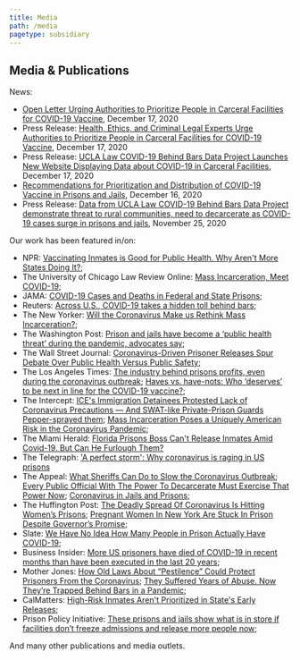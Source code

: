 ```yaml
---
title: Media
path: /media
pagetype: subsidiary
---
```

## Media & Publications

News:

* [Open Letter Urging Authorities to Prioritize People in Carceral Facilities for COVID-19 Vaccine](https://docs.google.com/document/d/1Rlz5lCDHLCJ4Pnhl0mdNl3VeRSuBu8QWblRtjXu6zN0/edit#), December 17, 2020
* Press Release: [Health, Ethics, and Criminal Legal Experts Urge Authorities to Prioritize People in Carceral Facilities for COVID-19 Vaccine](https://drive.google.com/file/d/1l4ATzKrh1R-wDSrbOeT1_ND3mi2g5rsl/view?usp=sharing), December 17, 2020
* Press Release: [UCLA Law COVID-19 Behind Bars Data Project Launches New Website Displaying Data about COVID-19 in Carceral Facilities](https://drive.google.com/file/d/1igMbLpaWUO_9_lVcjShsQEHnzwlwri1J/view?usp=sharing), December 17, 2020
* [Recommendations for Prioritization and Distribution of COVID-19 Vaccine in Prisons and Jails](https://justicelab.columbia.edu/sites/default/files/content/COVID_Vaccine_White_Paper.pdf), December 16, 2020
* Press Release: [Data from UCLA Law COVID-19 Behind Bars Data Project demonstrate threat to rural communities, need to decarcerate as COVID-19 cases surge in prisons and jails](https://drive.google.com/file/d/1RKguYrqbs9PpYtKGRbREcaQSmNZQUzgH/view?usp=sharing), November 25, 2020

Our work has been featured in/on:

* NPR: [Vaccinating Inmates is Good for Public Health. Why Aren't More States Doing It?](https://www.npr.org/transcripts/946326067);
* The University of Chicago Law Review Online: [Mass Incarceration, Meet COVID-19](https://lawreviewblog.uchicago.edu/2020/11/16/covid-dolovich/);
* JAMA: [COVID-19 Cases and Deaths in Federal and State Prisons](https://jamanetwork.com/journals/jama/fullarticle/2768249);
* Reuters: [Across U.S., COVID-19 takes a hidden toll behind bars](https://www.reuters.com/investigates/special-report/health-coronavirus-usa-jails/);
* The New Yorker: [Will the Coronavirus Make us Rethink Mass Incarceration?](https://www.newyorker.com/magazine/2020/05/25/will-the-coronavirus-make-us-rethink-mass-incarceration);
* The Washington Post: [Prison and jails have become a ‘public health threat’ during the pandemic, advocates say](https://www.washingtonpost.com/national/coronavirus-outbreaks-prisons/2020/11/11/b8c3a90c-d8d6-11ea-930e-d88518c57dcc_story.html);
* The Wall Street Journal: [Coronavirus-Driven Prisoner Releases Spur Debate Over Public Health Versus Public Safety](https://www.wsj.com/articles/prisoner-release-orders-spur-debate-pitting-public-health-against-public-safety-11586862003);
* The Los Angeles Times: [The industry behind prisons profits, even during the coronavirus outbreak](https://www.latimes.com/world-nation/story/2020-05-09/coronavirus-us-prisons-pandemic-inmate-work-programs); [Haves vs. have-nots: Who ‘deserves’ to be next in line for the COVID-19 vaccine?](https://www.latimes.com/science/story/2020-12-19/who-deserves-to-get-covid-19-vaccine-next);
* The Intercept: [ICE's Immigration Detainees Protested Lack of Coronavirus Precautions — And SWAT-like Private-Prison Guards Pepper-sprayed them](https://theintercept.com/2020/05/05/ice-stewart-immigration-detention-coronavirus-protest-pepper-spray/); [Mass Incarceration Poses a Uniquely American Risk in the Coronavirus Pandemic](https://theintercept.com/2020/05/06/coronavirus-prison-jail-mass-incarceration/);
* The Miami Herald: [Florida Prisons Boss Can't Release Inmates Amid Covid-19. But Can He Furlough Them?](https://www.miamiherald.com/article242573521.html)
* The Telegraph: ['A perfect storm': Why coronavirus is raging in US prisons](https://www.telegraph.co.uk/news/2020/05/15/perfect-storm-coronavirus-raging-us-prisons/)
* The Appeal: [What Sheriffs Can Do to Slow the Coronavirus Outbreak](https://theappeal.org/what-sheriffs-can-do-to-slow-the-coronavirus-outbreak/); [Every Public Official With The Power To Decarcerate Must Exercise That Power Now](https://theappeal.org/every-public-official-with-the-power-to-decarcerate-must-exercise-that-power-now/); [Coronavirus in Jails and Prisons](https://theappeal.org/coronavirus-in-jails-and-prisons-75/);
* The Huffington Post: [The Deadly Spread Of Coronavirus Is Hitting Women’s Prisons](https://www.huffpost.com/entry/incarcerated-women-left-behind-during-coronavirus-pandemic_n_5ebaf3e2c5b63253efcb3857); [Pregnant Women In New York Are Stuck In Prison Despite Governor’s Promise](https://www.huffpost.com/entry/pregnant-women-new-york-prison_n_5ebec30ac5b65727da7b095c);
* Slate: [We Have No Idea How Many People in Prison Actually Have COVID-19](https://slate.com/technology/2020/05/data-criminal-justice-coronavirus-transparency.html);
* Business Insider: [More US prisoners have died of COVID-19 in recent months than have been executed in the last 20 years](https://www.insider.com/coronavirus-prison-jail-deahts-surpass-executions-20-years-since-2001-2020-8);
* Mother Jones: [How Old Laws About “Pestilence” Could Protect Prisoners From the Coronavirus](https://www.motherjones.com/coronavirus-updates/2020/03/prisons-jails-coronavirus-release-laws/); [They Suffered Years of Abuse. Now They’re Trapped Behind Bars in a Pandemic](https://www.motherjones.com/crime-justice/2020/05/they-suffered-years-of-abuse-now-theyre-trapped-behind-bars-in-a-pandemic/);
* CalMatters: [High-Risk Inmates Aren't Prioritized in State's Early Releases](https://calmatters.org/justice/2020/12/high-risk-inmates-early-releases/);
* Prison Policy Initiative: [These prisons and jails show what is in store if facilities don’t freeze admissions and release more people now](https://www.prisonpolicy.org/virus/covid19_factsheet.pdf);

And many other publications and media outlets.